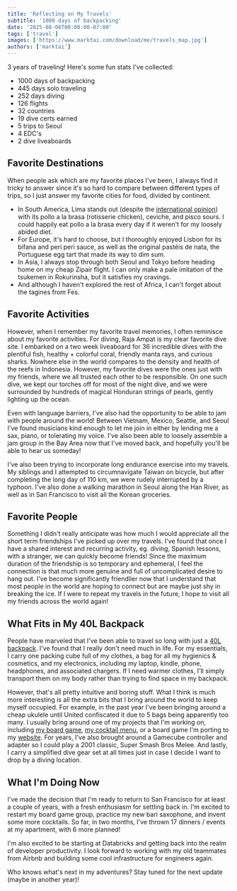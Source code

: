 ```yaml
---
title: 'Reflecting on My Travels'
subtitle: '1000 days of backpacking'
date: '2025-08-08T00:00:00-07:00'
tags: ['travel']
images: ['https://www.marktai.com/download/me/travels_map.jpg']
authors: ['marktai']
---
```


3 years of traveling! Here's some fun stats I've collected:
- 1000 days of backpacking
- 445 days solo traveling
- 252 days diving
- 126 flights
- 32 countries
- 19 dive certs earned
- 5 trips to Seoul
- 4 EDC's
- 2 dive liveaboards


## Favorite Destinations

When people ask which are my favorite places I've been, I always find it tricky to answer since it's so hard to compare between different types of trips, so I just answer my favorite cities for food, divided by continent. 
- In South America, Lima stands out (despite the [international opinion](https://today.yougov.com/consumer/articles/22648-americas-favorite-foods-around-world)) with its pollo a la brasa (rotisserie chicken), ceviche, and pisco sours. I could happily eat pollo a la brasa every day if it weren't for my loosely abided diet. 
- For Europe, it's hard to choose, but I thoroughly enjoyed Lisbon for its bifana and peri peri sauce, as well as the original pastéis de nata, the Portuguese egg tart that made its way to dim sum. 
- In Asia, I always stop through both Seoul and Tokyo before heading home on my cheap Zipair flight. I can only make a pale imitation of the tsukemen in Rokurinsha, but it satisfies my cravings.
- And although I haven't explored the rest of Africa, I can't forget about the tagines from Fes. 


## Favorite Activities

However, when I remember my favorite travel memories, I often reminisce about my favorite activities. 
For diving, Raja Ampat is my clear favorite dive site. I embarked on a two week liveaboard for 36 incredible dives with the plentiful fish, healthy + colorful coral, friendly manta rays, and curious sharks. Nowhere else in the world compares to the density and health of the reefs in Indonesia. However, my favorite dives were the ones just with my friends, where we all trusted each other to be responsible. On one such dive, we kept our torches off for most of the night dive, and we were surrounded by hundreds of magical Honduran strings of pearls, gently lighting up the ocean. 

Even with language barriers, I've also had the opportunity to be able to jam with people around the world! Between Vietnam, Mexico, Seattle, and Seoul I've found musicians kind enough to let me join in either by lending me a sax, piano, or tolerating my voice. I've also been able to loosely assemble a jam group in the Bay Area now that I've moved back, and hopefully you'll be able to hear us someday!

I've also been trying to incorporate long endurance exercise into my travels. My siblings and I attempted to circumnavigate Taiwan on bicycle, but after completing the long day of 110 km, we were rudely interrupted by a typhoon. I've also done a walking marathon in Seoul along the Han River, as well as in San Francisco to visit all the Korean groceries. 

## Favorite People

Something I didn't really anticipate was how much I would appreciate all the short term friendships I've picked up over my travels. I've found that once I have a shared interest and recurring activity, eg. diving, Spanish lessons, with a stranger, we can quickly become friends! Since the maximum duration of the friendship is so temporary and ephemeral, I feel the connection is that much more genuine and full of uncomplicated desire to hang out. I've become significantly friendlier now that I understand that most people in the world are hoping to connect but are maybe just shy in breaking the ice. If I were to repeat my travels in the future, I hope to visit all my friends across the world again!

## What Fits in My 40L Backpack
People have marveled that I've been able to travel so long with just a [40L backpack](https://ascentoutdoors.com/cdn/shop/products/61ShYx_0JdL._SX679.jpg?v=1665769407). I've found that I really don't need much in life. For my essentials, I carry one packing cube full of my clothes, a bag for all my hygienics & cosmetics, and my electronics, including my laptop, kindle, phone, headphones, and associated chargers. If I need warmer clothes, I'll simply transport them on my body rather than trying to find space in my backpack. 

However, that's all pretty intuitive and boring stuff. What I think is much more interesting is all the extra bits that I bring around the world to keep myself occupied. For example, in the past year I've been bringing around a cheap ukulele until United confiscated it due to 5 bags being apparently too many. I usually bring around one of my projects that I'm working on, including [my board game](https://mootropolis.marktai.com), [my cocktail menu](https://24hlimes.com), or a board game I'm porting to my [website](https://clover.com). For years, I've also brought around a Gamecube controller and adapter so I could play a 2001 classic, Super Smash Bros Melee. And lastly, I carry a simplified dive gear set at all times just in case I decide I want to drop by a diving location. 

## What I'm Doing Now
I've made the decision that I'm ready to return to San Francisco for at least a couple of years, with a fresh enthusiasm for settling back in. I'm excited to restart my board game group, practice my new bari saxophone, and invent some more cocktails. So far, in two months, I've thrown 17 dinners / events at my apartment, with 6 more planned! 

I'm also excited to be starting at Databricks and getting back into the realm of developer productivity. I look forward to working with my old teammates from Airbnb and building some cool infrastructure for engineers again. 

Who knows what's next in my adventures? Stay tuned for the next update (maybe in another year)!
